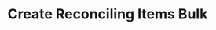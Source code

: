 ---
title: "Create Reconciling Items Bulk"
openapi: "/openapi/openapi.yaml POST /reconcilingitems/{companyId}/bulk"
---